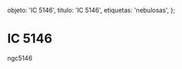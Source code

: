 
  objeto: 'IC 5146',
  titulo: 'IC 5146',
  etiquetas: 'nebulosas',
};

# IC 5146

<Imagen
  src="registro/ic-5146_20121000_1_ic-5146-15-600s-pa2.jpg"
  fecha="20121000"
/>

ngc5146